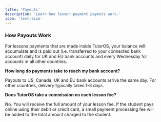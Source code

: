 ```yaml
---
title: 'Payouts'
description: 'Learn how lesson payment payouts work.'
icon: 'text-size'
---
```


### How Payouts Work

For lessons payments that are made inside TutorOS, your balance will accumulate and is paid out (i.e. transferred to your connected bank account) daily for UK and EU bank accounts and every Wednesday for accounts in all other countries.

**How long do payments take to reach my bank account?**

Payouts to US, Canada, UK and EU bank accounts arrive the same day. For other countries, delivery typically takes 1-3 days.

**Does TutorOS take a commission on each lesson fee?**

No. You will receive the full amount of your lesson fee. If the student pays online using their debit or credit card, a small payment processing fee will be added to the total amount charged to the student.
